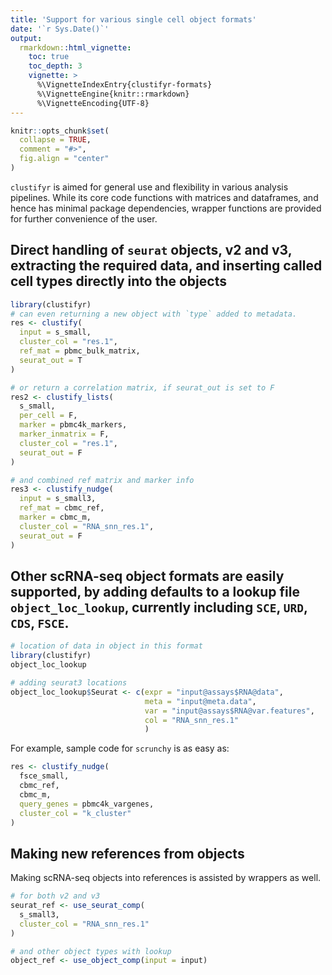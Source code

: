 ```yaml
---
title: 'Support for various single cell object formats'
date: '`r Sys.Date()`'
output:
  rmarkdown::html_vignette:
    toc: true
    toc_depth: 3
    vignette: >
      %\VignetteIndexEntry{clustifyr-formats}
      %\VignetteEngine{knitr::rmarkdown}
      %\VignetteEncoding{UTF-8}
---
```


```r
knitr::opts_chunk$set(
  collapse = TRUE,
  comment = "#>",
  fig.align = "center"
)
```

`clustifyr` is aimed for general use and flexibility in various analysis pipelines. While its core code functions with matrices and dataframes, and hence has minimal package dependencies, wrapper functions are provided for further convenience of the user.

## Direct handling of `seurat` objects, v2 and v3, extracting the required data, and inserting called cell types directly into the objects

```r
library(clustifyr)
# can even returning a new object with `type` added to metadata.
res <- clustify(
  input = s_small,
  cluster_col = "res.1",
  ref_mat = pbmc_bulk_matrix,
  seurat_out = T
)

# or return a correlation matrix, if seurat_out is set to F
res2 <- clustify_lists(
  s_small,
  per_cell = F,
  marker = pbmc4k_markers,
  marker_inmatrix = F,
  cluster_col = "res.1",
  seurat_out = F
)

# and combined ref matrix and marker info
res3 <- clustify_nudge(
  input = s_small3,
  ref_mat = cbmc_ref,
  marker = cbmc_m,
  cluster_col = "RNA_snn_res.1",
  seurat_out = F
)
```

## Other scRNA-seq object formats are easily supported, by adding defaults to a lookup file `object_loc_lookup`, currently including `SCE`, `URD`, `CDS`, `FSCE`.

```r
# location of data in object in this format
library(clustifyr)
object_loc_lookup

# adding seurat3 locations
object_loc_lookup$Seurat <- c(expr = "input@assays$RNA@data", 
                              meta = "input@meta.data", 
                              var = "input@assays$RNA@var.features",
                              col = "RNA_snn_res.1"
                              )
```

For example, sample code for `scrunchy` is as easy as:

```r
res <- clustify_nudge(
  fsce_small,
  cbmc_ref,
  cbmc_m,
  query_genes = pbmc4k_vargenes,
  cluster_col = "k_cluster"
)
```

## Making new references from objects
Making scRNA-seq objects into references is assisted by wrappers as well.

```r
# for both v2 and v3
seurat_ref <- use_seurat_comp(
  s_small3,
  cluster_col = "RNA_snn_res.1"
)

# and other object types with lookup
object_ref <- use_object_comp(input = input)
```

